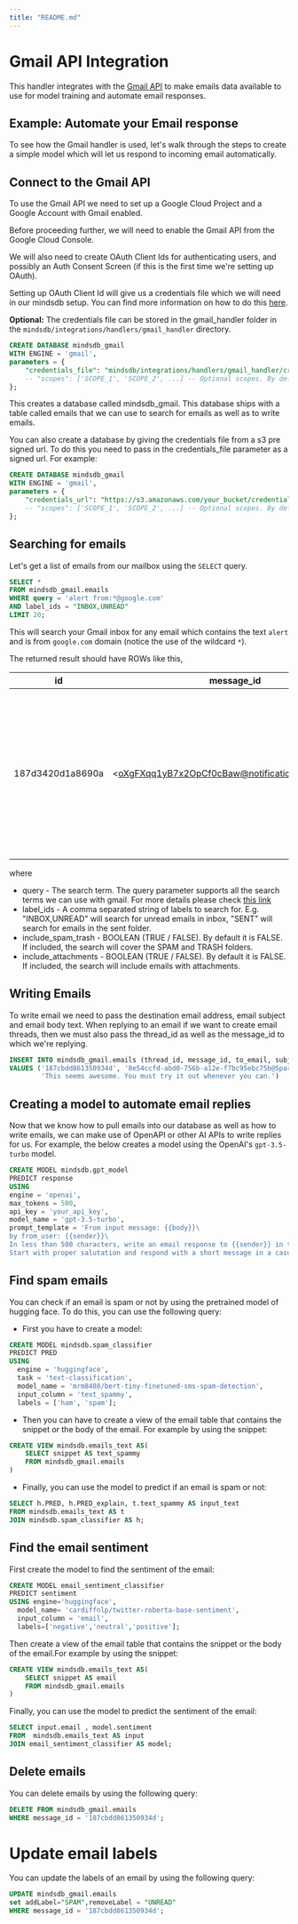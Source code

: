 ```yaml
---
title: "README.md"
---
```


# Gmail API Integration

This handler integrates with the [Gmail API](https://developers.google.com/gmail/api/guides/overview)
to make emails data available to use for model training and automate email responses.

## Example: Automate your Email response

To see how the Gmail handler is used, let's walk through the steps to create a simple model which will let us respond to incoming email automatically.

## Connect to the Gmail API

To use the Gmail API we need to set up a Google Cloud Project and a Google Account with Gmail enabled.

Before proceeding further, we will need to enable the Gmail API from the Google Cloud Console.

We will also need to create OAuth Client Ids for authenticating users, and possibly an Auth Consent Screen (if this is the first time we're setting up OAuth).

Setting up OAuth Client Id will give us a credentials file which we will need in our mindsdb setup. You can find more information on how to do
this [here](https://developers.google.com/gmail/api/quickstart/python).

**Optional:**  The credentials file can be stored in the gmail_handler folder in
the `mindsdb/integrations/handlers/gmail_handler` directory.

~~~~sql
CREATE DATABASE mindsdb_gmail
WITH ENGINE = 'gmail',
parameters = {
    "credentials_file": "mindsdb/integrations/handlers/gmail_handler/credentials.json",
    -- "scopes": ['SCOPE_1', 'SCOPE_2', ...] -- Optional scopes. By default 'https://.../gmail.compose' & 'https://.../gmail.readonly' scopes are used
};    
~~~~

This creates a database called mindsdb_gmail. This database ships with a table called emails that we can use to search for
emails as well as to write emails.

You can also create a database by giving the credentials file from a s3 pre signed url. To do this you need to pass in the credentials_file parameter as a signed url. For example:

~~~~sql
CREATE DATABASE mindsdb_gmail
WITH ENGINE = 'gmail',
parameters = {
    "credentials_url": "https://s3.amazonaws.com/your_bucket/credentials.json?AWSAccessKeyId=your_access_key&Expires=your_expiry&Signature=your_signature",
    -- "scopes": ['SCOPE_1', 'SCOPE_2', ...] -- Optional scopes. By default 'https://.../gmail.compose' & 'https://.../gmail.readonly' scopes are used
};
~~~~



## Searching for emails

Let's get a list of emails from our mailbox using the `SELECT` query.

~~~~sql
SELECT *
FROM mindsdb_gmail.emails
WHERE query = 'alert from:*@google.com'
AND label_ids = "INBOX,UNREAD"
LIMIT 20;
~~~~
This will search your Gmail inbox for any email which contains the text `alert` and is from `google.com` domain (notice the use of the wildcard `*`).

The returned result should have ROWs like this,

| id | message_id | thread_id | label_ids | sender | to | date | subject | snippet | history_id | size_estimate | body | attachments |
| ----------- | ----------- | ----------- | ----------- | ----------- | ----------- | ----------- | ----------- | ----------- | ----------- | ----------- | ----------- | ----------- |
| 187d3420d1a8690a     | &lt;oXgFXqq1yB7x2OpCf0cBaw@notifications.google.com&gt; | 187d3420d1a8690a | ["UNREAD","CATEGORY_UPDATES","INBOX"] | "Google" &lt;no-reply@accounts.google.com&gt; | test@gmail.com | Sun, 30 Apr 2023 17:42:12 GMT | Security alert | Application was granted access to your Google Account test@gmail.com If you did not grant access, you should check this activity and secure your account. Check activity You can also see | 232290 | 200854 | [image: Google] Application was granted access to your Google Account test@gmail.com If you did not grant access, you should check this activity and secure your account. Check activity... | [{"filename": "test.pdf", "mimeType": "application/pdf", "attachmentId": "ANGjdJ_V7MKXakDKYhP3rHPsEE72qHtXXBqseBeXJje2kJK-ksm-h9NtDQxnO1R_1FS6e2H6BqryLQS0q2-nEN3jpnUHQXjeMSJ4-HtYQcDoyJk3-e5eBW64-mnlqajKTxMWPKkGjD1Gs99-EYHC_hrTDI_N09hXkKWAgrS5BNLjI1azMo5eA"}, {"filename": "test.doc", "mimeType": "application/msword", "attachmentId": "ANGjdJ9iw-cJls_xTfX7bXMdHjmNp3aP9fiFjKKjvnJPKJijolW8Mv-H4-tCRyuA8xOktd8KMbqfxwVmM68TPxkwMq4YOEV3sHoVoBPUoyAWK-CpRFhnFaZu9CJpF264nVYJv7Kqz52qgzkGHqvdBR82WWMfGZxP8XLp6_EYcyVvFdOFHzZc30QJb"}] |

where
* query - The search term. The query parameter supports all the search terms we can use with gmail. For more details please check [this link](https://support.google.com/mail/answer/7190)
* label_ids - A comma separated string of labels to search for. E.g. "INBOX,UNREAD" will search for unread emails in inbox, "SENT" will search for emails in the sent folder.
* include_spam_trash - BOOLEAN (TRUE / FALSE). By default it is FALSE. If included, the search will cover the SPAM and TRASH folders.
* include_attachments - BOOLEAN (TRUE / FALSE). By default it is FALSE. If included, the search will include emails with attachments.


## Writing Emails

To write email we need to pass the destination email address, email subject and email body text. When replying to an email if we want to create email threads, then we must also pass the thread_id as well as the message_id to which we're replying.

~~~~sql
INSERT INTO mindsdb_gmail.emails (thread_id, message_id, to_email, subject, body)
VALUES ('187cbdd861350934d', '8e54ccfd-abd0-756b-a12e-f7bc95ebc75b@Spark', 'test@example2.com', 'Trying out MindsDB',
        'This seems awesome. You must try it out whenever you can.')

~~~~

## Creating a model to automate email replies

Now that we know how to pull emails into our database as well as how to write emails, we can make use of OpenAPI or other AI APIs to write replies for us. For example, the below creates a model using the OpenAI's `gpt-3.5-turbo` model.

~~~~sql
CREATE MODEL mindsdb.gpt_model
PREDICT response
USING
engine = 'openai',
max_tokens = 500,
api_key = 'your_api_key', 
model_name = 'gpt-3.5-turbo',
prompt_template = 'From input message: {{body}}\
by from_user: {{sender}}\
In less than 500 characters, write an email response to {{sender}} in the following format:\
Start with proper salutation and respond with a short message in a casual tone, and sign the email with my name mindsdb';
~~~~

## Find spam emails
You can check if an email is spam or not by using the pretrained model of hugging face. To do this, you can use the following query:
* First you have to create a model:
~~~~sql
CREATE MODEL mindsdb.spam_classifier                           
PREDICT PRED                           
USING
  engine = 'huggingface',              
  task = 'text-classification',        
  model_name = 'mrm8488/bert-tiny-finetuned-sms-spam-detection', 
  input_column = 'text_spammy',        
  labels = ['ham', 'spam'];
~~~~
* Then you can have to create a view of the email table that contains the snippet or the body of the email. For example by using the snippet:
~~~~sql
CREATE VIEW mindsdb.emails_text AS(
    SELECT snippet AS text_spammy
    FROM mindsdb_gmail.emails
)
~~~~
* Finally, you can use the model to predict if an email is spam or not:
~~~~sql
SELECT h.PRED, h.PRED_explain, t.text_spammy AS input_text
FROM mindsdb.emails_text AS t
JOIN mindsdb.spam_classifier AS h;
~~~~

## Find the email sentiment
First create the model to find the sentiment of the email:
~~~~sql
CREATE MODEL email_sentiment_classifier
PREDICT sentiment
USING engine='huggingface',
  model_name= 'cardiffnlp/twitter-roberta-base-sentiment',
  input_column = 'email',
  labels=['negative','neutral','positive'];
~~~~

Then create a view of the email table that contains the snippet or the body of the email.For example by using the snippet:
~~~~sql
CREATE VIEW mindsdb.emails_text AS(
    SELECT snippet AS email
    FROM mindsdb_gmail.emails
)

~~~~
Finally, you can use the model to predict the sentiment of the email:
~~~~sql
SELECT input.email , model.sentiment
FROM  mindsdb.emails_text AS input
JOIN email_sentiment_classifier AS model;
~~~~

## Delete emails
You can delete emails by using the following query:
~~~~sql
DELETE FROM mindsdb_gmail.emails
WHERE message_id = '187cbdd861350934d';
~~~~

# Update email labels
You can update the labels of an email by using the following query:
~~~~sql
UPDATE mindsdb_gmail.emails
set addLabel="SPAM",removeLabel = "UNREAD"
WHERE message_id = '187cbdd861350934d';